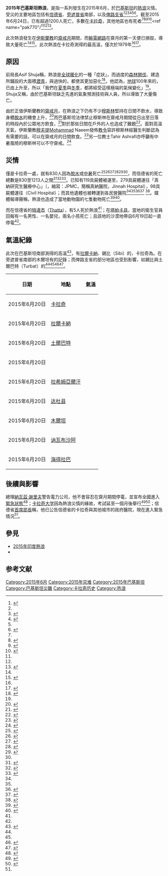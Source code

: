 {{Infobox event
|title=2015年巴基斯坦熱浪
|image={{Location map many
|Pakistan
|width       = 350
|float       = 
|caption     = 
|alt         =
|relief      = 
|AlternativeMap = 
|<!--first label/marker-->
|label1      =  '''[[卡拉奇|卡拉奇]]<span style="color:red">{{Nowrap|{{convert|45|C}}}}'''
|label1_size =  <!-- or: label_size -->
|position1   =  right<!-- or: position, pos1, pos -->
|background1 =  <!-- or: background, bg1, bg -->
|mark1       =  
|mark1size   =  <!-- or: marksize -->
|link1       =  <!-- or: link -->
|lat1_deg    =  24
|lat1_min    = 51
|lat1_sec    =  36
|lat1_dir    =  N
|lon1_deg    =  67
|lon1_min    =  0
|lon1_sec    =  36
|lon1_dir    =  E
|<!--second label/marker-->
|label2      = '''[[土爾巴特|土爾巴特]]{{Nowrap|{{convert|49|C}}}}'''
|label2_size = 
|position2   =  right
|background2 =  <!-- or: bg2 -->
|mark2       = 
|mark2size   = 
|link2       = 
|lat2_deg    =26
|lat2_min    = 0
|lat2_sec    = 15
|lat2_dir    = N
|lon2_deg    = 63
|lon2_min    = 3
|lon2_sec    = 38
|lon2_dir    = E
|<!--third label/marker-->
|label3      = '''[[拉爾卡納|拉爾卡納]]{{Nowrap|{{convert|49|C}}}}'''
|label3_size =
|position3   = left
|background3 = <!-- or: bg2 -->
|mark3       = 
|mark3size   = 
|link3       =
|lat3_deg    = 27
|lat3_min    = 33
|lat3_sec    = 36
|lat3_dir    = N
|lon3_deg    = 68
|lon3_min    = 13
|lon3_sec    = 35
|lon3_dir    = E
|<!--4th label-->
|label4      = '''{{Nowrap|[[拉希姆亞爾汗|拉希姆亞爾汗]]}}{{Nowrap|{{convert|43|C}}}}'''
|label4_size =
|position4   = right
|background4 = <!-- or: bg2 -->
|mark4       = 
|mark4size   = 
|link4       =
|lat4_deg    = 28
|lat4_min    = 25
|lat4_sec    = 12
|lat4_dir    = N
|lon4_deg    = 70
|lon4_min    = 18
|lon4_sec    = 0
|lon4_dir    = E
|<!--6th label-->
|label6      = 
|label6_size =
|position6   = left
|background6 = <!-- or: bg2 -->
|mark6       = 
|mark6size   = 
|link6       =
|lat6_deg    = 
|lat6_min    = 
|lat6_sec    = 
|lat6_dir    = 
|lon6_deg    = 
|lon6_min    = 
|lon6_sec    = 
|lon6_dir    = 
|<!--7th label-->
|label7      = '''[[木爾坦|木爾坦]]{{Nowrap|{{convert|40|C}}}}'''
|label7_size =
|position7   = left
|background7 = <!-- or: bg2 -->
|mark7       = 
|mark7size   = 
|link7       =
|lat7_deg    = 30
|lat7_min    = 11
|lat7_sec    = 52
|lat7_dir    = N
|lon7_deg    = 71
|lon7_min    = 28
|lon7_sec    = 11
|lon7_dir    = E
|<!--8th label-->
|label8      = '''[[讷瓦布沙阿|讷瓦布沙阿]]{{Nowrap|{{convert|41|C}}}}'''
|label8_size =
|position8   = left
|background8 = <!-- or: bg2 -->
|mark8       = 
|mark8size   = 
|link8       =
|lat8_deg    = 
|lat8_min    = 
|lat8_sec    = 
|lat8_dir    = 
|lon8_deg    = 
|lon8_min    = 
|lon8_sec    = 
|lon8_dir    = 
|<!--9th label-->
|label9      = 
|label9_size =
|position9   = left
|background9 = <!-- or: bg2 -->
|mark9       = 
|mark9size   = 
|link9       =
|lat9_deg    =
|lat9_min    = 
|lat9_sec    = 
|lat9_dir    = 
|lon9_deg    = 
|lon9_min    = 
|lon9_sec    = 
|lon9_dir    = 
|
}}
|caption= 受影響的主要城市與測得最高溫度
|date=2015年6月起
|place=[[巴基斯坦|巴基斯坦]]
|casualties1={{as of|2015|6|24}}，有超過1,200人死於熱浪<ref name="pak1200nation">{{cite web|url=http://nation.com.pk/national/24-Jun-2015/deaths-1-200-as-karachi-wilts-under-heat|title=Deaths 1,200 as Karachi wilts under heat|accessdate=2015-06-24|archive-date=2018-12-26|archive-url=https://web.archive.org/web/20181226145331/https://nation.com.pk/24-Jun-2015/deaths-1-200-as-karachi-wilts-under-heat|dead-url=no}}</ref><ref>{{cite web|url=http://www.dailytimes.com.pk/editorial/24-Jun-2015/death-and-agony|title=Death and agony|accessdate=2015-06-24|archive-date=2018-12-26|archive-url=https://web.archive.org/web/20181226145352/https://dailytimes.com.pk/100200/death-and-agony/|dead-url=no}}</ref><ref name="pak770">{{cite news|title=CM Sindh surfaces as over 770 perish in blistering heat|url=http://www.dawn.com/news/1189962/cm-sindh-surfaces-as-over-770-perish-in-blistering-heat|date=June 23, 2015|work=Dawn News|accessdate=June 23, 2015|archive-date=2018-12-26|archive-url=https://web.archive.org/web/20181226145339/https://www.dawn.com/news/1189962/cm-sindh-surfaces-as-over-770-perish-in-blistering-heat|dead-url=no}}</ref><ref name="pak700">{{cite web|url=http://www.dailytimes.com.pk/national/23-Jun-2015/opp-calls-for-day-of-mourning-over-heatwave-deaths|title=Opp calls for day of mourning over heatwave deaths|access-date=2015-06-24|archive-url=https://web.archive.org/web/20150623163226/http://www.dailytimes.com.pk/national/23-Jun-2015/opp-calls-for-day-of-mourning-over-heatwave-deaths|archive-date=2015-06-23|dead-url=yes}}</ref><ref name="tnpk600">{{cite web
|url=http://www.thenews.com.pk/article-188925-Heatwave-in-Karachi-claims-600-lives-in-72-hours-
|title=Heatwave in Karachi claims 600 lives in 72 hours
|date=23 June 2015
|publisher=The News International
|accessdate=2015-06-24
|archive-date=2015-06-23
|archive-url=https://web.archive.org/web/20150623144036/http://www.thenews.com.pk/article-188925-Heatwave-in-Karachi-claims-600-lives-in-72-hours-
|dead-url=no
}}</ref><ref name="auto">{{cite web|url=http://www.presstv.com/Detail/2015/06/23/417082/Asia-Pakistan-heatwave-Sindh-Province-Karachi|title=Pakistan heatwave kills 572, over 400 in Karachi|accessdate=2015-06-24|archive-date=2018-12-26|archive-url=https://web.archive.org/web/20181226145357/https://www.presstv.com/Detail/2015/06/23/417082/Asia-Pakistan-heatwave-Sindh-Province-Karachi|dead-url=no}}</ref><ref name=TOI>{{cite news|title=Heatwave in southern Pakistan kills 260|url=http://timesofindia.indiatimes.com/world/pakistan/Heatwave-in-southern-Pakistan-kills-260/articleshow/47771542.cms|date=22 June 2015|work=Times of India|accessdate=22 June 2015|archiveurl=https://www.webcitation.org/6ZTiGvyws?url=http://timesofindia.indiatimes.com/world/pakistan/Heatwave-in-southern-Pakistan-kills-260/articleshow/47771542.cms|archivedate=2015-06-22|dead-url=no}}</ref>
}}

'''2015年巴基斯坦熱浪'''，是指一系列發生在2015年6月，於[[巴基斯坦|巴基斯坦]]的[[熱浪|熱浪]]災情。受災的主要地區包括有[[信德省|信德省]]、[[旁遮普省|旁遮普省]]南部，以及[[俾路支省|俾路支省]]<ref>{{cite web|url=http://time.com/3931394/pakistan-sindh-karachi-heatwave-445-dead/|title=The Death Toll from Pakistan's Heatwave Is Now Nearing 450|accessdate=2015-06-24|archive-date=2018-12-26|archive-url=https://web.archive.org/web/20181226145255/http://time.com/3931394/pakistan-sindh-karachi-heatwave-445-dead/|dead-url=no}}</ref><ref name="BBC"/><ref>{{cite news|title=Pakistan heat wave claims at least 140 lives in Karachi|url=http://edition.cnn.com/2015/06/21/asia/pakistan-heat-wave/|accessdate=22 June 2015|publisher=CNN|date=22 June 2015|archive-date=2018-12-26|archive-url=https://web.archive.org/web/20181226145258/https://edition.cnn.com/2015/06/21/asia/pakistan-heat-wave/|dead-url=no}}</ref><ref>{{cite web|url=http://timesofindia.indiatimes.com/world/pakistan/Heatwave-kills-around-400-people-in-Karachi/articleshow/47778102.cms|title=Heatwave kills around 400 people in Karachi|accessdate=2015-06-24|archive-date=2018-12-26|archive-url=https://web.archive.org/web/20181226145358/https://timesofindia.indiatimes.com/world/pakistan/Heatwave-kills-around-400-people-in-Karachi/articleshow/47778102.cms|dead-url=no}}</ref><ref name=TOI/><ref name=times>{{cite news|title=A Heat Wave in Pakistan Has Killed Around 140 People|url=https://time.com/3929729/pakistan-heatwave-karachi-heat-stroke/|accessdate=22 June 2015|publisher=Times|date=22 June 2015|archive-date=2018-12-26|archive-url=https://web.archive.org/web/20181226145254/http://time.com/3929729/pakistan-heatwave-karachi-heat-stroke/|dead-url=no}}</ref>。截至2015年6月24日，已有超過1200人死亡，多數在[[卡拉奇|卡拉奇]]，其他地區也有死者<ref name="pak1200nation"/><ref>{{cite web|url=http://indianexpress.com/article/world/neighbours/heatwave-in-pakistan-kills-over-1200-army-called-in-to-deal-with-situation/|title=Heatwave in Pakistan kills over 1,200, army called in to deal with situation|accessdate=2015-06-24|archive-date=2015-06-24|archive-url=https://web.archive.org/web/20150624160033/http://indianexpress.com/article/world/neighbours/heatwave-in-pakistan-kills-over-1200-army-called-in-to-deal-with-situation/|dead-url=no}}</ref><ref>{{cite web|url=http://www.samaa.tv/pakistan/24-Jun-2015/karachi-heat-deaths-not-linked-to-power-crisis-asif|title=Karachi heat deaths not linked to power crisis: Opposition Leader in the National Assembly Syed Khursheed Shah|access-date=2015-06-24|archive-url=https://web.archive.org/web/20150627070737/http://www.samaa.tv/pakistan/24-Jun-2015/karachi-heat-deaths-not-linked-to-power-crisis-asif|archive-date=2015-06-27|dead-url=yes}}</ref><ref>{{cite web|url=http://www.aljazeera.com/news/2015/06/pakistan-heatwave-death-toll-soars-750-150624062913997.html|title=Pakistan heatwave death toll edges towards 800|accessdate=2015-06-24|archive-date=2015-06-24|archive-url=https://web.archive.org/web/20150624140141/http://www.aljazeera.com/news/2015/06/pakistan-heatwave-death-toll-soars-750-150624062913997.html|dead-url=no}}</ref><ref name="pak770"/<ref name="pak700"/><ref name="tnpk600"/><ref name="BBC">{{cite news|title=Heatwave in Pakistan's Sindh province leaves 120 dead|url=http://www.bbc.com/news/world-asia-33219890|accessdate=22 June 2015|publisher=BBC|date=22 June 2015|archive-date=2016-04-08|archive-url=https://web.archive.org/web/20160408055521/http://www.bbc.com/news/world-asia-33219890|dead-url=no}}</ref>。

此次熱浪發生在[[伊斯蘭教|伊斯蘭教]]的[[齋戒月|齋戒月]]期間，而[[輸電網路|輸電網路]]在齋月的第一天便已損毀，導致大量死亡<ref name="economictimes" /><ref>{{cite news|title=Heat wave kills more than 120 in Pakistan's Karachi|url=http://uk.reuters.com/article/2015/06/22/uk-pakistan-heatwave-idUKKBN0P20DB20150622|accessdate=22 June 2015|publisher=Reuters|date=22 June 2015|archive-date=2018-12-26|archive-url=https://web.archive.org/web/20181226145320/https://uk.reuters.com/article/uk-pakistan-heatwave/heat-wave-kills-more-than-180-in-pakistans-southern-sindh-idUKKBN0P20DB20150622|dead-url=no}}</ref>。此次熱浪在卡拉奇測得的最高溫，僅次於1979年<ref name="BBC"/><ref>{{cite web|url=http://www.bbc.com/news/world-asia-33236067|title=Pakistan heatwave: Emergency measures as toll nears 700|accessdate=2015-06-24|archive-date=2018-12-26|archive-url=https://web.archive.org/web/20181226145341/https://www.bbc.com/news/world-asia-33236067|dead-url=no}}</ref>。

== 原因 ==
{{link-en|巴基斯坦環境保護局|Pakistan Environmental Protection Agency}}前局長Asif Shuja稱，熱浪是[[全球變暖|全球暖化]]的一種「症狀」，而過度的[[森林開伐|森林開伐]]、建造{{link-en|巴基斯坦高速公路系統|Motorways of Pakistan|超級高速公路}}所鋪設的大面積[[瀝青|瀝青]]，與過快的{{link-en|巴基斯坦的城市化|Urbanisation in Pakistan|城市化發展}}，都使其更加惡化<ref name="TET">{{cite news|title=Heat wave: Under scorching sun, Pakistan swelters|url=http://tribune.com.pk/story/907232/heat-wave-under-scorching-sun-pakistan-swelters/|date=21 June 2015|work=The Express Tribune|accessdate=22 June 2015|archiveurl=https://www.webcitation.org/6ZTkUK6Ev?url=http://tribune.com.pk/story/907232/heat-wave-under-scorching-sun-pakistan-swelters/|archivedate=2015-06-22|dead-url=no}}</ref>。他認為，[[地球|地球]]100年來的{{link-en|溫度記錄|Temperature record|平均溫度}}，已由{{convert|15.5|C|F}}上升至{{convert|16.2|C|F}}，所以「我們在[[夏季|夏季]]與[[冬季|冬季]]，都將經受這樣極端的氣候變化」<ref name="TET"/>。Shuja又稱，由於巴基斯坦缺乏先進的氣象預測技術與人員，所以導致了大量傷亡。

由於正值伊斯蘭教的[[齋戒月|齋戒月]]，在熱浪之下仍有不少[[穆斯林|穆斯林]]堅持在日間不飲水，導致身體[[脫水|脫水]]的機會上升，<ref>{{Cite news |url=http://www.am730.com.hk/article-270207 |title=齋戒月信徒拒喝水 巴基斯坦熱浪830死 |work=AM730 |date=2015-06-25 |access-date=2015-06-25 |archive-url=https://web.archive.org/web/20150626141028/http://www.am730.com.hk/article-270207 |archive-date=2015-06-26 |dead-url=yes }}</ref>而巴基斯坦法律禁止穆斯林在齋戒月期間從日出至日落的時段內於公眾地方飲食，<ref>{{Cite news |url=http://www.france24.com/en/20150624-pakistan-heat-wave-death-toll-750-karachi |title=Death toll from Pakistan heat wave tops 750 |publisher=France 24 |date=2015-06-24 |quote=Under Pakistani law, it is illegal for Muslims to eat or drink in public during daylight hours in Ramadan. |access-date=2015-06-25 |archive-url=https://web.archive.org/web/20150626112536/http://www.france24.com/en/20150624-pakistan-heat-wave-death-toll-750-karachi |archive-date=2015-06-26 |dead-url=yes }}</ref>對於那些日間在戶外的人也造成了難題<ref>{{Cite news |url=http://cn.nytimes.com/world/20150624/c24pakistan/dual/ |title=热浪侵袭巴基斯坦致数百人死亡 |work=纽约时报中文网 |date=2015-06-24 |access-date=2015-06-30 |archive-url=https://web.archive.org/web/20190213103650/https://cn.nytimes.com/world/20150624/c24pakistan/dual/ |archive-date=2019-02-13 |dead-url=yes }}</ref>。面對高溫天氣，伊斯蘭教[[穆夫提|穆夫提]]Mohammad Naeem發佈[[伊斯蘭教令|教令]]容許穆斯林經醫生判斷認為有需要的話，可以在齋戒月的日間飲食。<ref>{{Cite news |url=http://www.nbcnews.com/news/world/pakistani-muslims-told-they-can-eat-during-ramadan-during-heatwave-n380771 |title=Karachi Heat Wave: Some Muslims Can Eat During Ramadan, Cleric Says |work=NBC News |date=2015-06-24 |accessdate=2015-06-25 |archive-date=2015-06-25 |archive-url=https://web.archive.org/web/20150625115459/http://www.nbcnews.com/news/world/pakistani-muslims-told-they-can-eat-during-ramadan-during-heatwave-n380771 |dead-url=no }}</ref>另一位教士Tahir Ashrafi亦呼籲有中暑風險的穆斯林可以不守齋戒。<ref>{{Cite news |url=http://www.abc.net.au/news/2015-06-23/death-toll-from-pakistan-heatwave-rises/6568350 |title=Heatwave kills at least 780 in Karachi, Pakistan during holy month of Ramadan, but rain expected soon |work=ABC News (Australian Broadcasting Corporation) |date=2015-06-24 |accessdate=2015-06-25 |archive-date=2015-06-24 |archive-url=https://web.archive.org/web/20150624064702/http://www.abc.net.au/news/2015-06-23/death-toll-from-pakistan-heatwave-rises/6568350 |dead-url=no }}</ref>

== 災情 ==
僅是卡拉奇一處，就有830人因為[[脫水|脫水]]或[[中暑|中暑]]死亡<ref>{{cite web|url=http://uk.reuters.com/article/2015/06/24/uk-pakistan-heatwave-idUKKBN0P40GB20150624|title=Heat wave deaths in Pakistan's financial hub reach 780|accessdate=2015-06-24|archive-date=2018-12-26|archive-url=https://web.archive.org/web/20181226145305/https://uk.reuters.com/article/uk-pakistan-heatwave/pakistan-heat-wave-deaths-reach-780-lawmakers-trade-blame-idUKKBN0P40GB20150624|dead-url=no}}</ref><ref>{{Cite web|title = Death toll in Karachi heatwave mounts to 748|url = http://www.thenews.com.pk/Todays-News-13-38209-Death-toll-in-Karachi-heatwave-mounts-to-748|accessdate = 2015-06-24|archive-date = 2018-12-26|archive-url = https://web.archive.org/web/20181226145313/https://www.thenews.com.pk/print/13209-death-toll-in-karachi-heatwave-mounts-to-748|dead-url = no}}</ref><ref>{{cite web|url=http://timesofindia.indiatimes.com/world/pakistan/Brutal-Pakistan-heatwave-kills-630-people-in-Karachi/articleshow/47787336.cms|title=Brutal Pakistan heatwave kills 630 people in Karachi|accessdate=2015-06-24|archive-date=2018-12-26|archive-url=https://web.archive.org/web/20181226145256/https://timesofindia.indiatimes.com/world/pakistan/Brutal-Pakistan-heatwave-kills-630-people-in-Karachi/articleshow/47787336.cms|dead-url=no}}</ref><ref>{{cite web|url=http://www.dawn.com/news/1189962/cm-sindh-surfaces-as-500-perish-in-blistering-heat|title=CM Sindh surfaces as 500 perish in blistering heat|accessdate=2015-06-24|archive-date=2018-12-26|archive-url=https://web.archive.org/web/20181226145322/https://www.dawn.com/news/1189962/cm-sindh-surfaces-as-500-perish-in-blistering-heat|dead-url=no}}</ref><ref>{{cite web|url=http://www.huffingtonpost.com/2015/06/23/pakistan-heat-wave_n_7642576.html?ncid=tweetlnkushpmg00000067&ir=India&adsSiteOverride=in|title=Pakistan Heat Wave Kills Over 400 People in Karachi, But Rain Expected|accessdate=2015-06-24|archive-date=2018-12-26|archive-url=https://web.archive.org/web/20181226145334/https://www.huffingtonpost.com/2015/06/23/pakistan-heat-wave_n_7642576.html?ncid=tweetlnkushpmg00000067&ir=India&adsSiteOverride=in&ec_carp=5070109826782515865|dead-url=no}}</ref><ref name="auto"/>，而信德省的死亡總數是830至1213人之間<ref>{{cite web|url=http://www.deccanherald.com/content/485478/heatwave-pakistan-kills-over-1200.html|title=Heatwave in Pakistan kills over 1,200|accessdate=2015-06-24|archive-date=2018-12-26|archive-url=https://web.archive.org/web/20181226145359/https://www.deccanherald.com/content/485478/heatwave-pakistan-kills-over-1200.html|dead-url=no}}</ref><ref>{{cite web|url=http://www.dnd.com.pk/over-1200-died-due-to-heatwave-across-sindh-khursheed-shah-tells-na/94492|title=Over 1,200 died due to heatwave across Sindh, Opposition Leader in the National Assembly Syed Khursheed Shah tells NA|accessdate=2015-06-24|archive-date=2018-12-26|archive-url=https://web.archive.org/web/20181226145311/https://dnd.com.pk/over-1200-died-due-to-heatwave-across-sindh-khursheed-shah-tells-na/94492|dead-url=no}}</ref><ref>{{cite web|url=http://www.dawn.com/news/1190163|title=Sindh heatwave death toll climbs to 830|accessdate=2015-06-24|archive-date=2018-12-26|archive-url=https://web.archive.org/web/20181226145318/https://www.dawn.com/news/1190163|dead-url=no}}</ref>。已知有119具屍體被運至{{link-en|阿巴斯·沙希德醫院|Abbasi Shaheed Hospital}}，279具屍體運往「真納研究生醫療中心」（{{link-en|Jinnah Postgraduate Medical Centre|Jinnah Postgraduate Medical Centre}}，縮寫：JPMC，簡稱真納醫院，Jinnah Hospital），98具屍體運往{{link-en|市民醫院|Civil Hospital}}（Civil Hospital）；而其他遺體也被轉運到各民營醫院<ref name="pak770"/><ref name=TOI/><ref name=economictimes>{{cite news|title=Heatwave in Pakistan's Sindh province leaves 141 dead|url=http://economictimes.indiatimes.com/news/international/world-news/heatwave-in-pakistans-sindh-province-leaves-141-dead/articleshow/47762743.cms|accessdate=22 June 2015|publisher=Economic Times|date=22 June 2015|archive-date=2018-12-26|archive-url=https://web.archive.org/web/20181226145408/https://economictimes.indiatimes.com/news/international/world-news/heatwave-in-pakistans-sindh-province-leaves-141-dead/articleshow/47762743.cms|dead-url=no}}</ref><ref>{{cite web|url=http://dispatch.com.pk/sindh-heatwave-death-toll-surpasses-300-1601/|title=Sindh heatwave death toll surpasses 300|accessdate=23 June 2015|publisher=The Daily Dispatch|date=24 June 2015|archive-url=https://web.archive.org/web/20150626104616/http://dispatch.com.pk/sindh-heatwave-death-toll-surpasses-300-1601|archive-date=2015-06-26|dead-url=yes}}</ref>  <ref>{{cite news|title=Pakistan: Sindh heatwave claims 140 lives mostly in Karachi|url=http://www.ibtimes.co.uk/pakistan-sindh-heatwave-claims-140-lives-mostly-karachi-1507272|accessdate=22 June 2015|publisher=IB TImes|date=22 June 2015|archive-date=2018-12-26|archive-url=https://web.archive.org/web/20181226145317/https://www.ibtimes.co.uk/pakistan-sindh-heatwave-claims-140-lives-mostly-karachi-1507272|dead-url=no}}</ref>。媒體報導聲稱，熱浪也造成了當地動物園的七隻動物死亡<ref>{{cite web|url=http://www.dawn.com/news/1190015|title=Heatwave kills four more animals at zoo|accessdate=2015-06-24|archive-date=2018-12-26|archive-url=https://web.archive.org/web/20181226145315/https://www.dawn.com/news/1190015|dead-url=no}}</ref><ref>{{cite web|url=http://www.dailytimes.com.pk/national/23-Jun-2015/karachi-heatwave-claims-lives-of-three-zoo-animals|title=Karachi heatwave claims lives of three zoo animals|access-date=2015-06-24|archive-url=https://web.archive.org/web/20150623122248/http://www.dailytimes.com.pk/national/23-Jun-2015/karachi-heatwave-claims-lives-of-three-zoo-animals|archive-date=2015-06-23|dead-url=yes}}</ref>。

而在信德省的[[特達市|特達市]]（[[特達市|Thatta]]），有5人死於熱浪<ref name=TOI/>；在[[塔帕卡县|塔帕卡县]]，當地的衛生官員回報有一名男性、一名嬰兒，兩名小孩死亡；且該地的沙漠地帶自6月19日起一直停電<ref name="TET"/>。

== 氣溫紀錄 ==
此次在巴基斯坦南部測得的高溫<ref>{{cite web|url=http://blogs.tribune.com.pk/story/28240/heatwave-perhaps-sindh-can-take-lessons-from-ahmedabads-heat-action-plan/|title=#HeatWave: Sindh can take lessons from Ahmedabad’s Heat Action Plan|access-date=2015-06-24|archive-url=https://web.archive.org/web/20150626113406/http://blogs.tribune.com.pk/story/28240/heatwave-perhaps-sindh-can-take-lessons-from-ahmedabads-heat-action-plan/|archive-date=2015-06-26|dead-url=yes}}</ref>，有[[拉爾卡納|拉爾卡納]]、錫比（Sibi）的{{convert|49|C}}，卡拉奇為{{convert|45|C}}。在旁遮普省南部的木爾坦有{{convert|40|C}}的記錄；而俾路支省的部分地區也受到影響，如錫比與土爾巴特（Turbat）的{{convert|49|C}}<ref name="TOI"/><ref name="TET"/><ref name="GEO">{{cite news|title=Temperature soars to 46, load shedding adds to woes|url=http://www.geo.tv/article-188612-Temperature-soars-to-46-load-shedding-adds-to-woes|date=20 June 2015|work=Geo TV|accessdate=22 June 2015|archiveurl=https://www.webcitation.org/6ZTnVsAHQ?url=http://www.geo.tv/article-188612-Temperature-soars-to-46-load-shedding-adds-to-woes|archivedate=2015-06-22|dead-url=yes}}</ref><ref name="PT">{{cite news|title=Pakistan melts under scorching heat, hottest year recorded|url=http://www.pakistantoday.com.pk/2015/06/21/national/pakistan-melts-under-scorching-heat-hottest-year-recorded/|date=21 June 2015|work=Pakistan Today|accessdate=22 June 2015|archive-url=https://web.archive.org/web/20150626162648/http://www.pakistantoday.com.pk/2015/06/21/national/pakistan-melts-under-scorching-heat-hottest-year-recorded/|archive-date=2015-06-26|dead-url=yes}}</ref>。

{| class="wikitable sortable"
|-
!日期 !! 地點 !! 氣溫
|-
| 2015年6月20日 || [[卡拉奇|卡拉奇]] ||{{convert|45|C|F}}
|-
| 2015年6月20日 || [[拉爾卡納|拉爾卡納]] || {{convert|49|C|F}}
|-
| 2015年6月20日 || [[土爾巴特|土爾巴特]] || {{convert|49|C|F}}
|-
| 2015年6月20日 || {{link-en|錫比|Sibi}} || {{convert|49|C|F}}
|-
| 2015年6月20日 || [[拉希姆亞爾汗|拉希姆亞爾汗]] || {{convert|43|C|F}}
|-
| 2015年6月20日|| [[达杜县|达杜县]] || {{convert|44|C|F}}
|-
| 2015年6月20日 || [[木爾坦|木爾坦]] || {{convert|40|C|F}}
|-
| 2015年6月20日 || [[讷瓦布沙阿|讷瓦布沙阿]] || {{convert|41|C|F}}
|-
| 2015年6月20日 || [[海得拉巴_(巴基斯坦)|海得拉巴]] ||{{convert|42|C|F}}
|}

== 後續與影響 ==
總理[[納瓦茲·謝里夫|納瓦茲·謝里夫]]警告電力公司，他不會容忍在齋月期間停電，並宣布全國進入[[緊急狀態|緊急狀態]]<ref>{{cite web|url=http://time.com/3933463/pakistan-heatwave-karachi-sindh-emergency/|title=Pakistan Declares a State of Emergency as the Heatwave Death Toll Soars to Nearly 800|accessdate=2015-06-24|archive-date=2015-06-24|archive-url=https://web.archive.org/web/20150624100040/http://time.com/3933463/pakistan-heatwave-karachi-sindh-emergency/|dead-url=no}}</ref>；[[卡拉奇大学|卡拉奇大学]]因為熱浪災情的緣故，考試延至一個月後舉行<ref>{{cite news|title=Heatwave kills 90 in Karachi as residents grapple with power outages|url=http://tribune.com.pk/story/907576/heatwave-kills-45-in-karachi-as-residents-brave-power-outages/|accessdate=22 June 2015|publisher=Express Tribune|date=22 June 2015|archive-date=2015-06-24|archive-url=https://web.archive.org/web/20150624093018/http://tribune.com.pk/story/907576/heatwave-kills-45-in-karachi-as-residents-brave-power-outages/|dead-url=no}}</ref><ref>{{cite news|title=Heatwave kills more than 120 in Pakistan|url=http://www.telegraph.co.uk/travel/destinations/asia/pakistan/11690501/Heatwave-kills-more-than-120-in-Pakistan.html|accessdate=22 June 2015|publisher=Telegraph|date=22 June 2015|archive-date=2015-06-25|archive-url=https://web.archive.org/web/20150625082012/http://www.telegraph.co.uk/travel/destinations/asia/pakistan/11690501/Heatwave-kills-more-than-120-in-Pakistan.html|dead-url=no}}</ref>；信德省[[首席部長|首席部長]]{{link-en|凱姆·阿里·沙阿|Qaim Ali Shah}}稱，他已公告信德省的卡拉奇與其他城市的政府醫院，現在進入緊急情況<ref name="economictimes" />。

== 參見 ==
*[[2015年印度熱浪|2015年印度熱浪]]
*{{link-en|巴基斯坦極端天氣記錄列表|List of extreme weather records in Pakistan}}

==参考文献==
{{reflist}}
{{Portal bar|巴基斯坦||天氣}}

{{热浪}}
{{Authority control}}
[[Category:2015年6月|Category:2015年6月]]
[[Category:2015年灾难|Category:2015年灾难]]
[[Category:2015年巴基斯坦|Category:2015年巴基斯坦]]
[[Category:巴基斯坦災難|Category:巴基斯坦災難]]
[[Category:卡拉奇历史|Category:卡拉奇历史]]
[[Category:热浪|Category:热浪]]
